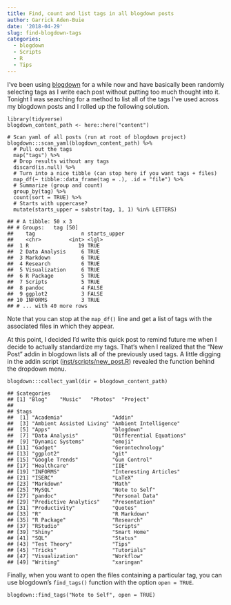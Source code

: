 ```yaml
---
title: Find, count and list tags in all blogdown posts
author: Garrick Aden-Buie
date: '2018-04-29'
slug: find-blogdown-tags
categories:
  - blogdown
  - Scripts
  - R
  - Tips
---
```


I’ve been using [blogdown](https://bookdown.org/yihui/blogdown) for a while now and have basically been randomly selecting tags as I write each post without putting too much thought into it. Tonight I was searching for a method to list all of the tags I’ve used across my blogdown posts and I rolled up the following solution.

    library(tidyverse)
    blogdown_content_path <- here::here("content")

    # Scan yaml of all posts (run at root of blogdown project)
    blogdown:::scan_yaml(blogdown_content_path) %>%
      # Pull out the tags
      map("tags") %>%
      # Drop results without any tags
      discard(is.null) %>%
      # Turn into a nice tibble (can stop here if you want tags + files)
      map_df(~ tibble::data_frame(tag = .), .id = "file") %>%
      # Summarize (group and count)
      group_by(tag) %>%
      count(sort = TRUE) %>%
      # Starts with uppercase?
      mutate(starts_upper = substr(tag, 1, 1) %in% LETTERS)

    ## # A tibble: 50 x 3
    ## # Groups:   tag [50]
    ##    tag               n starts_upper
    ##    <chr>         <int> <lgl>
    ##  1 R                19 TRUE
    ##  2 Data Analysis     6 TRUE
    ##  3 Markdown          6 TRUE
    ##  4 Research          6 TRUE
    ##  5 Visualization     6 TRUE
    ##  6 R Package         5 TRUE
    ##  7 Scripts           5 TRUE
    ##  8 pandoc            4 FALSE
    ##  9 ggplot2           3 FALSE
    ## 10 INFORMS           3 TRUE
    ## # ... with 40 more rows

Note that you can stop at the `map_df()` line and get a list of tags with the associated files in which they appear.

At this point, I decided I’d write this quick post to remind future me when I decide to actually standardize my tags. That’s when I realized that the “New Post” addin in blogdown lists all of the previously used tags. A little digging in the addin script ([inst/scripts/new\_post.R](https://github.com/rstudio/blogdown/blob/master/inst/scripts/new_post.R)) revealed the function behind the dropdown menu.

    blogdown:::collect_yaml(dir = blogdown_content_path)

    ## $categories
    ## [1] "Blog"    "Music"   "Photos"  "Project"
    ##
    ## $tags
    ##  [1] "Academia"                "Addin"
    ##  [3] "Ambient Assisted Living" "Ambient Intelligence"
    ##  [5] "Apps"                    "blogdown"
    ##  [7] "Data Analysis"           "Differential Equations"
    ##  [9] "Dynamic Systems"         "emoji"
    ## [11] "Gadget"                  "Gerontechnology"
    ## [13] "ggplot2"                 "git"
    ## [15] "Google Trends"           "Gun Control"
    ## [17] "Healthcare"              "IIE"
    ## [19] "INFORMS"                 "Interesting Articles"
    ## [21] "ISERC"                   "LaTeX"
    ## [23] "Markdown"                "Math"
    ## [25] "MySQL"                   "Note to Self"
    ## [27] "pandoc"                  "Personal Data"
    ## [29] "Predictive Analytics"    "Presentation"
    ## [31] "Productivity"            "Quotes"
    ## [33] "R"                       "R Markdown"
    ## [35] "R Package"               "Research"
    ## [37] "RStudio"                 "Scripts"
    ## [39] "Shiny"                   "Smart Home"
    ## [41] "SQL"                     "Status"
    ## [43] "Test Theory"             "Tips"
    ## [45] "Tricks"                  "Tutorials"
    ## [47] "Visualization"           "Workflow"
    ## [49] "Writing"                 "xaringan"

Finally, when you want to open the files containing a particular tag, you can use blogdown’s `find_tags()` function with the option `open = TRUE`.

    blogdown::find_tags("Note to Self", open = TRUE)
